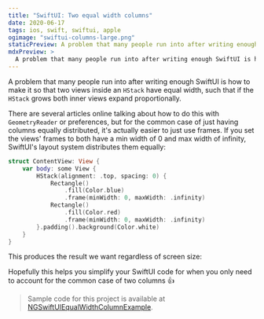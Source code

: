 ```yaml
---
title: "SwiftUI: Two equal width columns"
date: 2020-06-17
tags: ios, swift, swiftui, apple
ogimage: "swiftui-columns-large.png"
staticPreview: A problem that many people run into after writing enough SwiftUI is how to make it so that two views inside an HStack have equal width, such that if the HStack grows both inner views expand proportionally.
mdxPreview: >
  A problem that many people run into after writing enough SwiftUI is how to make it so that two views inside an `HStack` have equal width, such that if the `HStack` grows both inner views expand proportionally...
---
```


A problem that many people run into after writing enough SwiftUI is how to make it so that two views inside an `HStack` have equal width, such that if the `HStack` grows both inner views expand proportionally.

There are several articles online talking about how to do this with `GeometryReader` or preferences, but for the common case of just having columns equally distributed, it's actually easier to just use frames. If you set the views' frames to both have a min width of 0 and max width of infinity, SwiftUI's layout system distributes them equally:

```swift
struct ContentView: View {
    var body: some View {
        HStack(alignment: .top, spacing: 0) {
            Rectangle()
                .fill(Color.blue)
                .frame(minWidth: 0, maxWidth: .infinity)
            Rectangle()
                .fill(Color.red)
                .frame(minWidth: 0, maxWidth: .infinity)
        }.padding().background(Color.white)
    }
}
```

This produces the result we want regardless of screen size:

<FlowGrid columns={2}>
    <CaptionedImage max={300} filename="swiftui-columns-small.png" alt="Red and blue squares filling space equally on a small screen" caption="" />
    <CaptionedImage max={500} filename="swiftui-columns-large.png" alt="Red and blue squares filling space equally on a large screen" caption="" />
</FlowGrid>

Hopefully this helps you simplify your SwiftUI code for when you only need to account for the common case of two columns 👍

> Sample code for this project is available at [NGSwiftUIEqualWidthColumnExample](https://github.com/noahsark769/NGSwiftUIEqualWidthColumnsExample).
